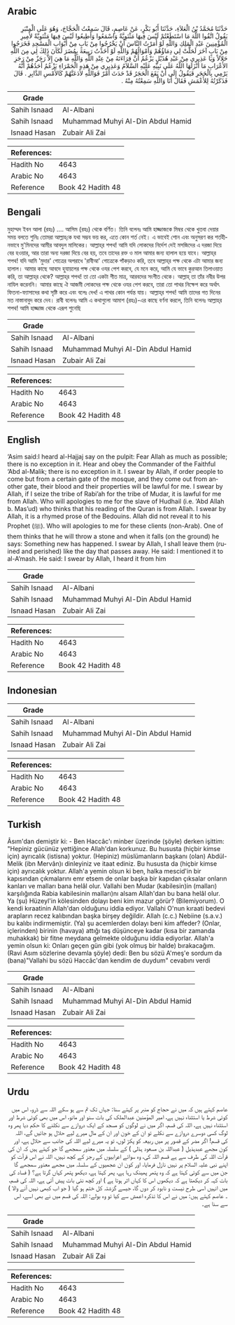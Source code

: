 ## Arabic


<div dir="rtl" lang="ar" style={{fontSize:'larger',backgroundColor:'#f8f9fa',padding:20}}>
حَدَّثَنَا مُحَمَّدُ بْنُ الْعَلاَءِ، حَدَّثَنَا أَبُو بَكْرٍ، عَنْ عَاصِمٍ، قَالَ سَمِعْتُ الْحَجَّاجَ، وَهُوَ عَلَى الْمِنْبَرِ يَقُولُ اتَّقُوا اللَّهَ مَا اسْتَطَعْتُمْ لَيْسَ فِيهَا مَثْنَوِيَّةٌ وَاسْمَعُوا وَأَطِيعُوا لَيْسَ فِيهَا مَثْنَوِيَّةٌ لأَمِيرِ الْمُؤْمِنِينَ عَبْدِ الْمَلِكِ وَاللَّهِ لَوْ أَمَرْتُ النَّاسَ أَنْ يَخْرُجُوا مِنْ بَابٍ مِنْ أَبْوَابِ الْمَسْجِدِ فَخَرَجُوا مِنْ بَابٍ آخَرَ لَحَلَّتْ لِي دِمَاؤُهُمْ وَأَمْوَالُهُمْ وَاللَّهِ لَوْ أَخَذْتُ رَبِيعَةَ بِمُضَرَ لَكَانَ ذَلِكَ لِي مِنَ اللَّهِ حَلاَلاً وَيَا عَذِيرِي مِنْ عَبْدِ هُذَيْلٍ يَزْعُمُ أَنَّ قِرَاءَتَهُ مِنْ عِنْدِ اللَّهِ وَاللَّهِ مَا هِيَ إِلاَّ رَجَزٌ مِنْ رَجَزِ الأَعْرَابِ مَا أَنْزَلَهَا اللَّهُ عَلَى نَبِيِّهِ عَلَيْهِ السَّلاَمُ وَعَذِيرِي مِنْ هَذِهِ الْحَمْرَاءِ يَزْعُمُ أَحَدُهُمْ أَنَّهُ يَرْمِي بِالْحَجَرِ فَيَقُولُ إِلَى أَنْ يَقَعَ الْحَجَرُ قَدْ حَدَثَ أَمْرٌ فَوَاللَّهِ لأَدَعَنَّهُمْ كَالأَمْسِ الدَّابِرِ ‏.‏ قَالَ فَذَكَرْتُهُ لِلأَعْمَشِ فَقَالَ أَنَا وَاللَّهِ سَمِعْتُهُ مِنْهُ ‏.‏
</div>
<div style={{backgroundColor:'#f8f9fa',padding:20, marginBottom: 10}}><table> <thead> <tr> <th>Grade</th> <th></th> </tr> </thead> <tbody> <tr><td>Sahih Isnaad</td><td>Al-Albani</td></tr><tr><td>Sahih Isnaad</td><td>Muhammad Muhyi Al-Din Abdul Hamid</td></tr><tr><td>Isnaad Hasan</td><td>Zubair Ali Zai</td></tr></tbody></table><table> <thead> <tr> <th>References:</th> <th></th> </tr> </thead> <tbody><tr><td>Hadith No</td><td>4643</td></tr><tr><td>Arabic No</td><td>4643</td></tr><tr><td>Reference</td><td>Book 42 Hadith 48</td></tr></tbody></table></div>

## Bengali


<div dir="ltr" lang="bn" style={{fontSize:'larger',backgroundColor:'#f8f9fa',padding:20}}>
মুহাম্মদ ইবন আলা (রহঃ) .... আসিম (রহঃ) থেকে বর্ণিত। তিনি বলেনঃ আমি হাজ্জাজকে মিম্বর থেকে খুতবা দেয়ার সময় বলতে শুনিঃ তোমরা আল্লাহ্‌কে যথা সম্ভব ভয় কর, এতে কোন শর্ত নেই। এ ভাবেই শোন এবং অনুসরণ কর শর্তহীনভাবে মু'মিনদের আমীর আবদুল মালিকের। আল্লাহ্‌র শপথ! আমি যদি লোকদের নির্দেশ দেই মসজিদের এ দরজা দিয়ে বের হওয়ার, আর তারা অন্য দরজা দিয়ে বের হয়, তবে তাদের রক্ত ও মাল আমার জন্য হালাল হয়ে যাবে। আল্লাহ্‌র শপথ! যদি আমি 'মুদার' গোত্রের অপরাধে 'রাবীআ' গোত্রেকে পাঁকড়াও করি, তবে আল্লাহ্‌র পক্ষ থেকে এটা আমার জন্য হালাল। আমার কাছে আবদে হুযায়লের পক্ষ থেকে ওযর পেশ করবে, যে মনে করে, আমি যে ভাবে কুরআন তিলাওয়াত করি, তা আল্লাহ্‌র থেকে? আল্লাহ্‌র শপথ! তা তো একটা গীত মাত্র, আরবদের সংগীত থেকে। আল্লাহ্‌ তা তাঁর নবীর উপর নাযিল করেননি। আমার কাছে ঐ আজমী লোকদের পক্ষ থেকে ওযর পেশ করবে, তারা তো পাথর নিক্ষেপ করে অর্থাৎ ফিতনা-ফ্যাসাদের কথা সৃষ্টি করে এবং বলেঃ দেখ! এ পাথর কোন পর্যন্ত যায়। আল্লাহ্‌র শপথ! আমি তাদের গত দিনের মত নাস্তানাবুদ করে দেব। রাবী বলেনঃ আমি এ কথাগুলো আমাশ (রহঃ)-এর কাছে বর্ণনা করলে, তিনি বলেনঃ আল্লাহ্‌র শপথ! আমি হাজ্জাজ থেকে এরূপ শুনেছি
</div>
<div style={{backgroundColor:'#f8f9fa',padding:20, marginBottom: 10}}><table> <thead> <tr> <th>Grade</th> <th></th> </tr> </thead> <tbody> <tr><td>Sahih Isnaad</td><td>Al-Albani</td></tr><tr><td>Sahih Isnaad</td><td>Muhammad Muhyi Al-Din Abdul Hamid</td></tr><tr><td>Isnaad Hasan</td><td>Zubair Ali Zai</td></tr></tbody></table><table> <thead> <tr> <th>References:</th> <th></th> </tr> </thead> <tbody><tr><td>Hadith No</td><td>4643</td></tr><tr><td>Arabic No</td><td>4643</td></tr><tr><td>Reference</td><td>Book 42 Hadith 48</td></tr></tbody></table></div>

## English


<div dir="ltr" lang="en" style={{fontSize:'larger',backgroundColor:'#f8f9fa',padding:20}}>
‘Asim said:I heard al-Hajjaj say on the pulpit: Fear Allah as much as possible; there is no exception in it. Hear and obey the Commander of the Faithful ‘Abd al-Malik; there is no exception in it. I swear by Allah, if order people to come but from a certain gate of the mosque, and they come out from another gate, their blood and their properties will be lawful for me. I swear by Allah, if I seize the tribe of Rabi’ah for the tribe of Mudar, it is lawful for me from Allah. Who will apologies to me for the slave of Hudhail (i.e. ‘Abd Allah b. Mas’ud) who thinks that his reading of the Quran is from Allah. I swear by Allah, it is a rhymed prose of the Bedouins. Allah did not reveal it to his Prophet (ﷺ). Who will apologies to me for these clients (non-Arab). One of them thinks that he will throw a stone and when it falls (on the ground) he says: Something new has happened. I swear by Allah, I shall leave them (ruined and perished) like the day that passes away. He said: I mentioned it to al-A’mash. He said: I swear by Allah, I heard it from him
</div>
<div style={{backgroundColor:'#f8f9fa',padding:20, marginBottom: 10}}><table> <thead> <tr> <th>Grade</th> <th></th> </tr> </thead> <tbody> <tr><td>Sahih Isnaad</td><td>Al-Albani</td></tr><tr><td>Sahih Isnaad</td><td>Muhammad Muhyi Al-Din Abdul Hamid</td></tr><tr><td>Isnaad Hasan</td><td>Zubair Ali Zai</td></tr></tbody></table><table> <thead> <tr> <th>References:</th> <th></th> </tr> </thead> <tbody><tr><td>Hadith No</td><td>4643</td></tr><tr><td>Arabic No</td><td>4643</td></tr><tr><td>Reference</td><td>Book 42 Hadith 48</td></tr></tbody></table></div>

## Indonesian


<div dir="ltr" lang="id" style={{fontSize:'larger',backgroundColor:'#f8f9fa',padding:20}}>

</div>
<div style={{backgroundColor:'#f8f9fa',padding:20, marginBottom: 10}}><table> <thead> <tr> <th>Grade</th> <th></th> </tr> </thead> <tbody> <tr><td>Sahih Isnaad</td><td>Al-Albani</td></tr><tr><td>Sahih Isnaad</td><td>Muhammad Muhyi Al-Din Abdul Hamid</td></tr><tr><td>Isnaad Hasan</td><td>Zubair Ali Zai</td></tr></tbody></table><table> <thead> <tr> <th>References:</th> <th></th> </tr> </thead> <tbody><tr><td>Hadith No</td><td>4643</td></tr><tr><td>Arabic No</td><td>4643</td></tr><tr><td>Reference</td><td>Book 42 Hadith 48</td></tr></tbody></table></div>

## Turkish


<div dir="ltr" lang="tr" style={{fontSize:'larger',backgroundColor:'#f8f9fa',padding:20}}>
Âsım'dan demiştir ki: - Ben Haccâc'ı minber üzerinde (şöyle) derken işittim: "Hepiniz gücünüz yettiğince Allah'dan korkunuz. Bu hususta (hiçbir kimse için) ayrıcalık (istisna) yoktur. (Hepiniz) müslümanların başkanı (olan) Abdül-Melik (ibn Mervân)ı dinleyiniz ve itaat ediniz. Bu hususta da (hiçbir kimse için) ayrıcalık yoktur. Allah'a yemin olsun ki ben, halka mescid'in bir kapısından çıkmalarını emr etsem de onlar başka bir kapıdan çıksalar onların kanları ve malları bana helâl olur. Vallahi ben Mudar (kabilesin)in (malları) karşılığında Rabia kabilesinin malIarı)nı alsam Allah'dan bu bana helâl olur. Ya (şu) Hüzeyl'in kölesinden dolayı beni kim mazur görür? (Bilemiyorum). O kendi kıraatinin Allah'dan olduğunu iddia ediyor. Vallahi O'nun kıraati bedevi arapların recez kalıbından başka birşey değildir. Allah (c.c.) Nebiine (s.a.v.) bu kalıbı indirmemiştir. (Ya) şu acemlerden dolayı beni kim affeder? (Onlar, içlerinden) birinin (havaya) attığı taş düşünceye kadar (kısa bir zamanda muhakkak) bir fitne meydana gelmekte olduğunu iddia ediyorlar. Allah'a yemin olsun ki: Onları geçen gün gibi (yok olmuş bir halde) bırakacağım. (Ravi Asım sözlerine devamla şöyle) dedi: Ben bu sözü A'meş'e sordum da (bana)"Vallahi bu sözü Haccâc'dan kendim de duydum" cevabını verdi
</div>
<div style={{backgroundColor:'#f8f9fa',padding:20, marginBottom: 10}}><table> <thead> <tr> <th>Grade</th> <th></th> </tr> </thead> <tbody> <tr><td>Sahih Isnaad</td><td>Al-Albani</td></tr><tr><td>Sahih Isnaad</td><td>Muhammad Muhyi Al-Din Abdul Hamid</td></tr><tr><td>Isnaad Hasan</td><td>Zubair Ali Zai</td></tr></tbody></table><table> <thead> <tr> <th>References:</th> <th></th> </tr> </thead> <tbody><tr><td>Hadith No</td><td>4643</td></tr><tr><td>Arabic No</td><td>4643</td></tr><tr><td>Reference</td><td>Book 42 Hadith 48</td></tr></tbody></table></div>

## Urdu


<div dir="rtl" lang="ur" style={{fontSize:'larger',backgroundColor:'#f8f9fa',padding:20}}>
عاصم کہتے ہیں کہ میں نے حجاج کو منبر پر کہتے سنا: جہاں تک تم سے ہو سکے اللہ سے ڈرو، اس میں کوئی شرط یا استثناء نہیں ہے، امیر المؤمنین عبدالملک کی بات سنو اور مانو، اس میں بھی کوئی شرط اور استثناء نہیں ہے، اللہ کی قسم، اگر میں نے لوگوں کو مسجد کے ایک دروازے سے نکلنے کا حکم دیا پھر وہ لوگ کسی دوسرے دروازے سے نکلے تو ان کے خون اور ان کے مال میرے لیے حلال ہو جائیں گے، اللہ کی قسم! اگر مضر کے قصور پر میں ربیعہ کو پکڑ لوں، تو یہ میرے لیے اللہ کی جانب سے حلال ہے، اور کون مجھے عبدہذیل ( عبداللہ بن مسعود ہذلی ) کے سلسلہ میں معذور سمجھے گا جو کہتے ہیں کہ ان کی قرآت اللہ کی طرف سے ہے قسم اللہ کی، وہ سوائے اعرابیوں کے رجز کے کچھ نہیں، اللہ نے اس قرآت کو اپنے نبی علیہ السلام پر نہیں نازل فرمایا، اور کون ان عجمیوں کے سلسلہ میں مجھے معذور سمجھے گا جن میں سے کوئی کہتا ہے کہ وہ پتھر پھینک رہا ہے، پھر کہتا ہے، دیکھو پتھر کہاں گرتا ہے؟ ( فساد کی بات کہہ کر دیکھتا ہے کہ دیکھوں اس کا کہاں اثر ہوتا ہے ) اور کچھ نئی بات پیش آئی ہے، اللہ کی قسم، میں انہیں اسی طرح نیست و نابود کر دوں گا، جیسے گزشتہ کل ختم ہو گیا ( جو اب کبھی نہیں آنے والا ) ۔ عاصم کہتے ہیں: میں نے اس کا تذکرہ اعمش سے کیا تو وہ بولے: اللہ کی قسم میں نے بھی اسے، اس سے سنا ہے۔
</div>
<div style={{backgroundColor:'#f8f9fa',padding:20, marginBottom: 10}}><table> <thead> <tr> <th>Grade</th> <th></th> </tr> </thead> <tbody> <tr><td>Sahih Isnaad</td><td>Al-Albani</td></tr><tr><td>Sahih Isnaad</td><td>Muhammad Muhyi Al-Din Abdul Hamid</td></tr><tr><td>Isnaad Hasan</td><td>Zubair Ali Zai</td></tr></tbody></table><table> <thead> <tr> <th>References:</th> <th></th> </tr> </thead> <tbody><tr><td>Hadith No</td><td>4643</td></tr><tr><td>Arabic No</td><td>4643</td></tr><tr><td>Reference</td><td>Book 42 Hadith 48</td></tr></tbody></table></div>
